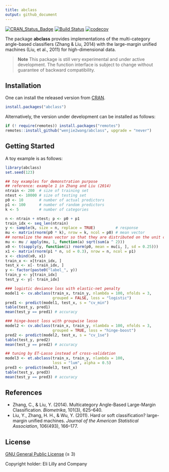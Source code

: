 ```yaml
---
title: abclass
output: github_document
---
```


[![CRAN_Status_Badge](https://www.r-pkg.org/badges/version/abclass)](https://CRAN.R-project.org/package=abclass)
[![Build Status](https://github.com/wenjie2wang/abclass/workflows/R-CMD-check/badge.svg)](https://github.com/wenjie2wang/abclass/actions)
[![codecov](https://codecov.io/gh/wenjie2wang/abclass/branch/main/graph/badge.svg)](https://app.codecov.io/gh/wenjie2wang/abclass)


The package **abclass** provides implementations of the multi-category
angle-based classifiers (Zhang & Liu, 2014) with the large-margin unified
machines (Liu, et al., 2011) for high-dimensional data.

> **Note**
> This package is still very experimental and under active development.
> The function interface is subject to change without guarantee of backward
> compatibility.


## Installation

One can install the released version from
[CRAN](https://CRAN.R-project.org/package=abclass).

``` r
install.packages("abclass")
```

Alternatively, the version under development can be installed as follows:

``` r
if (! require(remotes)) install.packages("remotes")
remotes::install_github("wenjie2wang/abclass", upgrade = "never")
```

## Getting Started

A toy example is as follows:

```r
library(abclass)
set.seed(123)

## toy examples for demonstration purpose
## reference: example 1 in Zhang and Liu (2014)
ntrain <- 200  # size of training set
ntest <- 10000 # size of testing set
p0 <- 10       # number of actual predictors
p1 <- 100      # number of random predictors
k <- 5         # number of categories

n <- ntrain + ntest; p <- p0 + p1
train_idx <- seq_len(ntrain)
y <- sample(k, size = n, replace = TRUE)         # response
mu <- matrix(rnorm(p0 * k), nrow = k, ncol = p0) # mean vector
## normalize the mean vector so that they are distributed on the unit circle
mu <- mu / apply(mu, 1, function(a) sqrt(sum(a ^ 2)))
x0 <- t(sapply(y, function(i) rnorm(p0, mean = mu[i, ], sd = 0.25)))
x1 <- matrix(rnorm(p1 * n, sd = 0.3), nrow = n, ncol = p1)
x <- cbind(x0, x1)
train_x <- x[train_idx, ]
test_x <- x[- train_idx, ]
y <- factor(paste0("label_", y))
train_y <- y[train_idx]
test_y <- y[- train_idx]

### logistic deviance loss with elastic-net penalty
model1 <- cv.abclass(train_x, train_y, nlambda = 100, nfolds = 3,
                     grouped = FALSE, loss = "logistic")
pred1 <- predict(model1, test_x, s = "cv_min")
table(test_y, pred1)
mean(test_y == pred1) # accuracy

### hinge-boost loss with groupwise lasso
model2 <- cv.abclass(train_x, train_y, nlambda = 100, nfolds = 3,
                     grouped = TRUE, loss = "hinge-boost")
pred2 <- predict(model2, test_x, s = "cv_1se")
table(test_y, pred2)
mean(test_y == pred2) # accuracy

## tuning by ET-Lasso instead of cross-validation
model3 <- et.abclass(train_x, train_y, nlambda = 100,
                     loss = "lum", alpha = 0.5)
pred3 <- predict(model3, test_x)
table(test_y, pred3)
mean(test_y == pred3) # accuracy
```

## References

- Zhang, C., & Liu, Y. (2014). Multicategory Angle-Based Large-Margin
  Classification. *Biometrika*, 101(3), 625--640.
- Liu, Y., Zhang, H. H., & Wu, Y. (2011). Hard or soft classification?
  large-margin unified machines. *Journal of the American Statistical
  Association*, 106(493), 166--177.

## License

[GNU General Public License](https://www.gnu.org/licenses/) (≥ 3)

Copyright holder: Eli Lilly and Company
